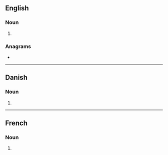 ==English==

===Noun===
{{head|en|noun plural form}}

# {{plural of|ager|lang=en}}

===Anagrams===
* {{anagrams|en|GRASE|Regas|Segar|gaser|gears|rages|regas|sager|sarge|segar}}

----

==Danish==

===Noun===
{{head|da|noun form|g=c}}

# {{genitive singular indefinite of|ager|lang=da}}

----

==French==

===Noun===
{{head|fr|noun plural form|g=m}}

# {{plural of|ager|lang=fr}}